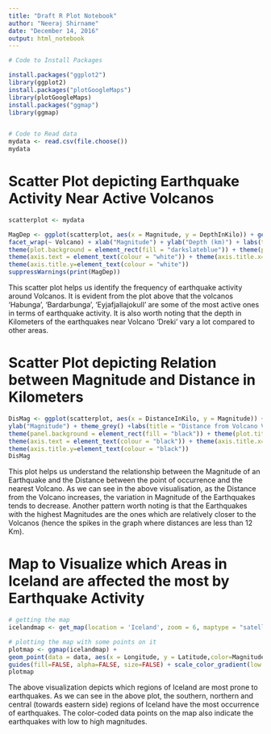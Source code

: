 ---
title: "Draft R Plot Notebook"
author: "Neeraj Shirname"
date: "December 14, 2016"
output: html_notebook
---



```{r}
# Code to Install Packages

install.packages("ggplot2")
library(ggplot2)
install.packages("plotGoogleMaps")
library(plotGoogleMaps)
install.packages("ggmap")
library(ggmap)


# Code to Read data  
mydata <- read.csv(file.choose())
mydata
```


# Scatter Plot depicting Earthquake Activity Near Active Volcanos
```{r}
scatterplot <- mydata

MagDep <- ggplot(scatterplot, aes(x = Magnitude, y = DepthInKilo)) + geom_smooth() + geom_point() + 
facet_wrap(~ Volcano) + xlab("Magnitude") + ylab("Depth (km)") + labs(title = "Earthquake Activity near Volcanoes") + 
theme(plot.background = element_rect(fill = "darkslateblue")) + theme(plot.title = element_text(colour = "white")) + 
theme(axis.text = element_text(colour = "white")) + theme(axis.title.x=element_text(colour = "white")) + 
theme(axis.title.y=element_text(colour = "white"))
suppressWarnings(print(MagDep))
```
This scatter plot helps us identify the frequency of earthquake activity around Volcanos.
It is evident from the plot above that the volcanos 'Habunga', 'Bardarbunga', 'Eyjafjallajokull' are some of the most active ones in terms of earthquake activity. It is also worth noting that the depth in Kilometers of the earthquakes near Volcano 'Dreki' vary a lot compared to other areas. 


# Scatter Plot depicting Relation between Magnitude and Distance in Kilometers
```{r}
DisMag <- ggplot(scatterplot, aes(x = DistanceInKilo, y = Magnitude)) + geom_smooth(col="red") + xlab("Distance from Volcano (KM)") + 
ylab("Magnitude") + theme_grey() +labs(title = "Distance from Volcano VS Magnitude") + 
theme(panel.background = element_rect(fill = "black")) + theme(plot.title = element_text(colour = "black")) + 
theme(axis.text = element_text(colour = "black")) + theme(axis.title.x=element_text(colour = "black")) + 
theme(axis.title.y=element_text(colour = "black"))
DisMag
```
This plot helps us understand the relationship between the Magnitude of an Earthquake and the Distance between the point of occurrence and the nearest Volcano. As we can see in the above visualisation, as the Distance from the Volcano increases, the variation in Magnitude of the Earthquakes tends to decrease. Another pattern worth noting is that the Earthquakes with the highest Magnitudes are the ones which are relatively closer to the Volcanos (hence the spikes in the graph where distances are less than 12 Km).

# Map to Visualize which Areas in Iceland are affected the most by Earthquake Activity 

```{r}
# getting the map
icelandmap <- get_map(location = 'Iceland', zoom = 6, maptype = "satellite")

# plotting the map with some points on it
plotmap <- ggmap(icelandmap) +
geom_point(data = data, aes(x = Longitude, y = Latitude,color=Magnitude), size = 2) + 
guides(fill=FALSE, alpha=FALSE, size=FALSE) + scale_color_gradient(low = "red") + xlab("Longitude") + ylab("Latitude") + labs(title= "Icelandic Earthquakes")
plotmap
```
The above visualization depicts which regions of Iceland are most prone to earthquakes. As we can see in the above plot, the southern, northern and central (towards eastern side) regions of Iceland have the most occurrence of earthquakes. The color-coded data points on the map also indicate the earthquakes with low to high magnitudes. 

